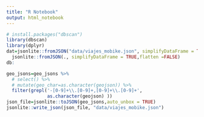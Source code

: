 ```yaml
---
title: "R Notebook"
output: html_notebook
---
```



```r
# install.packages("dbscan")
library(dbscan)
library(dplyr)
dat=jsonlite::fromJSON("data/viajes_mobike.json", simplifyDataFrame = TRUE,flatten =FALSE) %>% 
  jsonlite::fromJSON(., simplifyDataFrame = TRUE,flatten =FALSE)
db:

geo_jsons=geo_jsons %>%
  # select() %>% 
  # mutate(geo_char=as.character(geojson)) %>% 
  filter(grepl('-[0-9]+\\.[0-9]+,[0-9]+\\.[0-9]+',
               as.character(geojson) ))
json_file=jsonlite::toJSON(geo_jsons,auto_unbox = TRUE)
jsonlite::write_json(json_file, "data/viajes_mobike.json")

```

